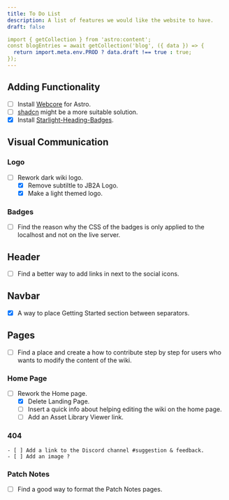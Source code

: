 ```yaml
---
title: To Do List
description: A list of features we would like the website to have.
draft: false

import { getCollection } from 'astro:content';
const blogEntries = await getCollection('blog', ({ data }) => {
  return import.meta.env.PROD ? data.draft !== true : true;
});
---
```


## Adding Functionality

- [ ] Install [Webcore](https://webcoreui.dev/docs/astro) for Astro.
- [ ] <Badge text="Failed" variant="danger" />[shadcn](https://ui.shadcn.com/docs/components/table) might be a more suitable solution.
- [X] Install [Starlight-Heading-Badges](https://github.com/HiDeoo/starlight-heading-badges). 

## Visual Communication

### Logo

- [ ] Rework dark wiki logo.
    - [x] Remove subtiltle to JB2A Logo.
    - [x] Make a light themed logo.

### Badges

- [ ] Find the reason why the CSS of the badges is only applied to the localhost and not on the live server.

## Header
- [ ] Find a better way to add links in next to the social icons.

## Navbar

- [x] A way to place Getting Started section between separators.

## Pages

- [ ] Find a place and create a how to contribute step by step for users who wants to modify the content of the wiki.

### Home Page

- [ ] Rework the Home page.
    - [x] Delete Landing Page.
    - [ ] Insert a quick info about helping editing the wiki on the home page.
    - [ ] Add an Asset Library Viewer link.

### 404

    - [ ] Add a link to the Discord channel #suggestion & feedback.
    - [ ] Add an image ?


### Patch Notes

- [ ] Find a good way to format the Patch Notes pages.




